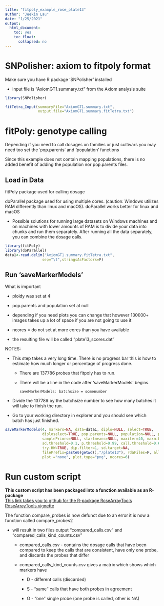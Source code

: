 ```yaml
---
title: "fitpoly_example_rose_plate13"
author: "Jeekin Lau"
date: "1/25/2021"
output:
  html_document:
    toc: yes
    toc_float:
      collapsed: no
---
```


# SNPolisher: axiom to fitpoly format

Make sure you have R package 'SNPolisher' installed

-   input file is "AxiomGT1.summary.txt" from the Axiom analysis suite

```r
library(SNPolisher)

fitTetra_Input(summaryFile="AxiomGT1.summary.txt",
               output.file="AxiomGT1.summary.fitTetra.txt")
```

# fitPoly: genotype calling

Depending if you need to call dosages on families or just cultivars you may need too set the 'pop.parents' and 'population' functions

Since this example does not contain mapping populations, there is no added benefit of adding the population nor pop.parents files.

## Load in Data

fitPoly package used for calling dosage

doParallel package used for using multiple cores. (caution: Windows utilizes RAM differently than linux and macOS). doParallel works better for linux and macOS

-   Possible solutions for running large datasets on Windows machines and on machines with lower amounts of RAM is to divide your data into chunks and run them separately. After running all the data separately, you can combine the dosage calls.

```r
library(fitPoly)
library(doParallel)
data1<-read.delim("AxiomGT1.summary.fitTetra.txt",
                 sep="\t",stringsAsFactors=F)
```

## Run 'saveMarkerModels'

What is important

-   ploidy was set at 4

-   pop.parents and population set at null

-   depending if you need plots you can change that however 130000+ images takes up a lot of space if you are not going to use it

-   ncores = do not set at more cores than you have available

-   the resulting file will be called "plate13_scores.dat"

NOTES:

-   This step takes a very long time. There is no progress bar this is how to estimate how much longer or percentage of progress done.

    -   There are 137786 probes that fitpoly has to run.

    -   There will be a line in the code after 'saveMarkerModels' begins

            saveMarkerModels: batchsize = somenumber

<!-- -->

-   Divide the 137786 by the batchsize number to see how many batches it will take to finish the run.

-   Go to your working directory in explorer and you should see which batch has just finished.

```r
saveMarkerModels(4, markers=NA, data=data1, diplo=NULL, select=TRUE,
                 diploselect=TRUE, pop.parents=NULL, population=NULL, parentalPriors=NULL,
                 samplePriors=NULL, startmeans=NULL, maxiter=40, maxn.bin=200, nbin=200,
                 sd.threshold=0.1, p.threshold=0.99, call.threshold=0.6, peak.threshold=0.85,
                 try.HW=TRUE, dip.filter=1, sd.target=NA,
                 filePrefix=paste0(getwd(),"/plate13"), rdaFiles=F, allModelsFile=T,
                 plot ="none", plot.type="png", ncores=6)
```

# Run custom script

**This custom script has been packaged into a function available as an R-package**       
[This link takes you to github for the R-package RoseArrayTools](https://github.com/jeekinlau/RoseArrayTools)       
[RoseArrayTools vignette](https://jeekinlau.github.io/RoseArrayTools/RoseArrayTools_Vignette.html)
     
The function compare_probes is now defunct due to an error it is now a function called compare_probes2 


-   will result in two files output "compared_calls.csv" and "compared_calls_kind_counts.csv"

    -   compared_calls.csv - contains the dosage calls that have been compared to keep the calls that are consistent, have only one probe, and discards the probes that differ

    -   compared_calls_kind_counts.csv gives a matrix which shows which markers have

        -   D - different calls (discarded)

        -   S - "same" calls that have both probes in agreement

        -   O - "one" single probe (one probe is called, other is NA)


